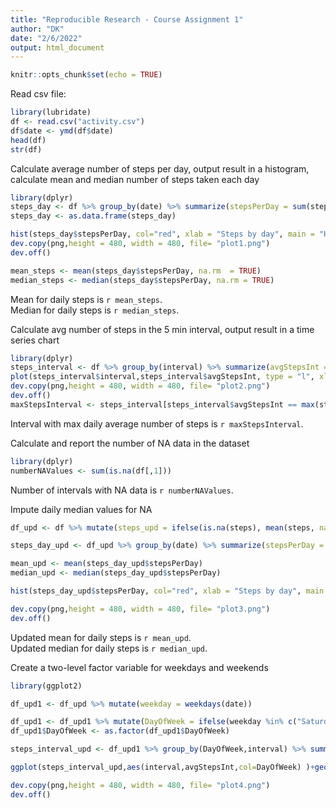 ---
title: "Reproducible Research - Course Assignment 1"
author: "DK"
date: "2/6/2022"
output: html_document
---

```{r setup, include=FALSE}
knitr::opts_chunk$set(echo = TRUE)
```

Read csv file:

```{r}
library(lubridate)
df <- read.csv("activity.csv")
df$date <- ymd(df$date)
head(df)
str(df)
```
  
  
Calculate average number of steps per day, output result in a histogram, calculate mean and median number of steps taken each day

```{r}
library(dplyr)
steps_day <- df %>% group_by(date) %>% summarize(stepsPerDay = sum(steps, na.rm = TRUE))
steps_day <- as.data.frame(steps_day)

hist(steps_day$stepsPerDay, col="red", xlab = "Steps by day", main = "Histogram of steps by day")
dev.copy(png,height = 480, width = 480, file= "plot1.png")
dev.off()

mean_steps <- mean(steps_day$stepsPerDay, na.rm  = TRUE)
median_steps <- median(steps_day$stepsPerDay, na.rm = TRUE)

```
Mean for daily steps is `r mean_steps`.  
Median for daily steps is `r median_steps`.  


Calculate avg number of steps in the 5 min interval, output result in a time series chart
```{r}
library(dplyr)
steps_interval <- df %>% group_by(interval) %>% summarize(avgStepsInt = mean(steps,na.rm=TRUE))
plot(steps_interval$interval,steps_interval$avgStepsInt, type = "l", xlab = "Interval", ylab = "Avg Daily Steps")
dev.copy(png,height = 480, width = 480, file= "plot2.png")
dev.off()
maxStepsInterval <- steps_interval[steps_interval$avgStepsInt == max(steps_interval$avgStepsInt),1]

```

Interval with max daily average number of steps is `r maxStepsInterval`.


Calculate and report the number of NA data in the dataset
```{r}
library(dplyr)
numberNAValues <- sum(is.na(df[,1]))
```
Number of intervals with NA data is `r numberNAValues`.  


Impute daily median values for NA
```{r}

df_upd <- df %>% mutate(steps_upd = ifelse(is.na(steps), mean(steps, na.rm = TRUE), steps))

steps_day_upd <- df_upd %>% group_by(date) %>% summarize(stepsPerDay = sum(steps, na.rm = TRUE))

mean_upd <- mean(steps_day_upd$stepsPerDay)
median_upd <- median(steps_day_upd$stepsPerDay)

hist(steps_day_upd$stepsPerDay, col="red", xlab = "Steps by day", main = "Histogram of steps by day with imputed values")

dev.copy(png,height = 480, width = 480, file= "plot3.png")
dev.off()

```

Updated mean for daily steps is `r mean_upd`.  
Updated median for daily steps is `r median_upd`.  


Create a two-level factor variable for weekdays and weekends
```{r}
library(ggplot2)

df_upd1 <- df_upd %>% mutate(weekday = weekdays(date))

df_upd1 <- df_upd1 %>% mutate(DayOfWeek = ifelse(weekday %in% c("Saturday","Sunday"), "weekend","weekday"))
df_upd1$DayOfWeek <- as.factor(df_upd1$DayOfWeek)

steps_interval_upd <- df_upd1 %>% group_by(DayOfWeek,interval) %>% summarize(avgStepsInt = mean(steps,na.rm=TRUE))

ggplot(steps_interval_upd,aes(interval,avgStepsInt,col=DayOfWeek) )+geom_line() + labs(x = "Interval", y = "Avg Steps Per Interval")

dev.copy(png,height = 480, width = 480, file= "plot4.png")
dev.off()

```